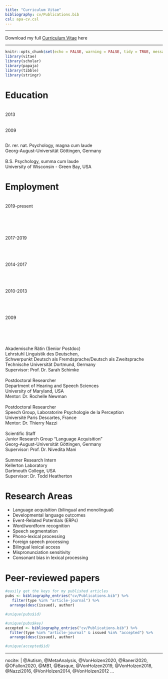 ```yaml
---
title: "Curriculum Vitae"
bibliography: cv/Publications.bib
csl: apa-cv.csl
---
```


----

Download my full [Curriculum Vitae](cv/K_Von_Holzen_CV.pdf) here

----

```r
knitr::opts_chunk$set(echo = FALSE, warning = FALSE, tidy = TRUE, message = FALSE, error = FALSE)
library(vitae)
library(scholar)
library(papaja)
library(tibble)
library(stringr)
```


# Education
 
<div class = "row">
  
<div class = "col-sm-2">
<br>2013
<br>
<br>
<br>2009
<br>
</div>
  
<div class = "col-lg-6">
<br>Dr. rer. nat. Psychology, magna cum laude
<br>Georg-August-Universität Göttingen, Germany
<br>
<br>B.S. Psychology, summa cum laude
<br>University of Wisconsin - Green Bay, USA
</div>
</div> 
 
 
 
# Employment
 
<div class = "row">
  
<div class = "col-sm-2">
<br>2019-present
<br>
<br>
<br>
<br>
<br>
<br>2017-2019
<br>
<br>
<br>
<br>
<br>2014-2017
<br>
<br>
<br>
<br>
<br>2010-2013
<br>
<br>
<br>
<br>
<br>2009
<br>
<br>
<br>
<br>
</div>
  
<div class = "col-lg-6">
<br>Akademische Rätin (Senior Postdoc)
<br>Lehrstuhl Linguistik des Deutschen,
<br>Schwerpunkt Deutsch als Fremdsprache/Deutsch als Zweitsprache
<br>Technische Universität Dortmund, Germany
<br>Supervisor: Prof. Dr. Sarah Schimke
<br>
<br>Postdoctoral Researcher
<br>Department of Hearing and Speech Sciences
<br>University of Maryland, USA
<br>Mentor: Dr. Rochelle Newman
<br>
<br>Postdoctoral Researcher
<br>Speech Group, Laboratorire Psychologie de la Perception
<br>Université Paris Descartes, France
<br>Mentor: Dr. Thierry Nazzi
<br>
<br>Scientific Staff
<br>Junior Research Group "Language Acquisition"
<br>Georg-August-Universität Göttingen, Germany
<br>Supervisor: Prof. Dr. Nivedita Mani
<br>
<br>Summer Research Intern
<br>Kellerton Laboratory
<br>Dartmouth College, USA
<br>Supervisor: Dr. Todd Heatherton
<br>
</div>
</div>  

# Research Areas

 * Language acquisition (bilingual and monolingual)
 * Developmental language outcomes
 * Event-Related Potentials (ERPs)
 * Word/wordform recognition
 * Speech segmentation
 * Phono-lexical processing
 * Foreign speech processing
 * Bilingual lexical access
 * Mispronunciation sensitivity
 * Consonant bias in lexical processing

# Peer-reviewed papers

```r
#easily get the keys for my published articles
pubs <- bibliography_entries("cv/Publications.bib") %>%
   filter(type %in% "article-journal") %>%
  arrange(desc(issued), author)

#unique(pubs$id)

#unique(pubs$key)
accepted <- bibliography_entries("cv/Publications.bib") %>%
  filter(type %in% "article-journal" & issued %in% "accepted") %>%
  arrange(desc(issued), author)

#unique(accepted$id)

```

---
nocite: |
  @Autism, @MetaAnalysis,  @VonHolzen2020, @Raneri2020, @OFallon2020, @MB1, @Basque, @VonHolzen2019, @VonHolzen2018, @Nazzi2016, @VonHolzen2014, @VonHolzen2012
...


